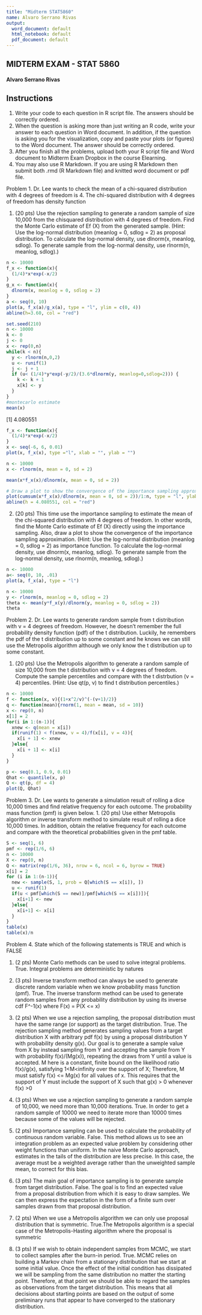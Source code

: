 ```yaml
---
title: "Midterm STAT5860"
name: Alvaro Serrano Rivas
output:
  word_document: default
  html_notebook: default
  pdf_document: default
---
```

## MIDTERM EXAM - STAT 5860
#### Alvaro Serrano Rivas

## **Instructions**

1. Write your code to each question in R script file. The answers should be correctly ordered.
2. When the question is asking more than just writing an R code, write your answer to each question
in Word document. In addition, if the question is asking you for the visualization, copy and paste
your plots (or figures) to the Word document. The answer should be correctly ordered.
3. After you finish all the problems, upload both your R script file and Word document to Midterm
Exam Dropbox in the course Elearning.
4. You may also use R Markdown. If you are using R Markdown then submit both .rmd (R Markdown
file) and knitted word document or pdf file.


Problem 1. Dr. Lee wants to check the mean of a chi-squared distribution with 4 degrees of freedom is 4.
The chi-squared distribution with 4 degrees of freedom has density function

1. (20 pts) Use the rejection sampling to generate a random sample of size 10,000 from the chisquared distribution with 4 degrees of freedom. Find the Monte Carlo estimate of Ef (X) from
the generated sample.
(Hint: Use the log-normal distribution (meanlog = 0, sdlog = 2) as proposal distribution. To
calculate the log-normal density, use dlnorm(x, meanlog, sdlog). To generate sample from the
log-normal density, use rlnorm(n, meanlog, sdlog).)

```r
n <- 10000
f_x <- function(x){
  (1/4)*x*exp(-x/2)
}
g_x <- function(x){
  dlnorm(x, meanlog = 0, sdlog = 2)
}
a <- seq(0, 10)
plot(a, f_x(a)/g_x(a), type = "l", ylim = c(0, 4))
abline(h=3.60, col = "red")
```

```r
set.seed(210)
n <- 10000
k <- 0
j <- 0
x <- rep(0,n)
while(k < n){
  y <- rlnorm(n,0,2) 
  u <- runif(1)
  j <- j + 1
  if (u< (1/4)*y*exp(-y/2)/(3.6*dlnorm(y, meanlog=0,sdlog=2))) {
    k <- k + 1
    x[k] <- y
  }
}
#montecarlo estimate 
mean(x)
```
[1] 4.080551

```r
f_x <- function(x){
  (1/4)*x*exp(-x/2)
}
x <- seq(-6, 6, 0.01)
plot(x, f_x(x), type ="l", xlab = "", ylab = "") 

n <- 10000
x <- rlnorm(n, mean = 0, sd = 2) 

mean(x*f_x(x)/dlnorm(x, mean = 0, sd = 2))

# Draw a plot to show the convergence of the importance sampling approximation
plot(cumsum(x*f_x(x)/dlnorm(x, mean = 0, sd = 2))/1:n, type = "l", ylab ="")
abline(h = 4.080551, col = "red")
```


2. (20 pts) This time use the importance sampling to estimate the mean of the chi-squared distribution with 4 degrees of freedom. In other words, find the Monte Carlo estimate of Ef (X) directly
using the importance sampling. Also, draw a plot to show the convergence of the importance
sampling approximation.
(Hint: Use the log-normal distribution (meanlog = 0, sdlog = 2) as importance function. To
calculate the log-normal density, use dlnorm(x, meanlog, sdlog). To generate sample from the
log-normal density, use rlnorm(n, meanlog, sdlog).)

```r
n <- 10000
a<- seq(0, 10, .01)
plot(a, f_x(a), type = "l")
```

```r
n <- 10000
y <- rlnorm(n, meanlog = 0, sdlog = 2)
theta <- mean(y*f_x(y)/dlnorm(y, meanlog = 0, sdlog = 2))
theta
```

Problem 2. Dr. Lee wants to generate random sample from t distribution with ν = 4 degrees of freedom.
However, he doesn’t remember the full probability density function (pdf) of the t distribution. Luckily,
he remembers the pdf of the t distribution up to some constant and he knows we can still use the
Metropolis algorithm although we only know the t distribution up to some constant.

1. (20 pts) Use the Metropolis algorithm to generate a random sample of size 10,000 from the t
distribution with ν = 4 degrees of freedom. Compute the sample percentiles and compare with
the t distrbution (ν = 4) percentiles.
(Hint: Use qt(p, ν) to find t distribution percentiles.)

```r
n <- 10000
f <- function(x, v){(1+x^2/v)^(-(v+1)/2)}
q <- function(mean){rnorm(1, mean = mean, sd = 10)}
x <- rep(0, n)
x[1] = 2
for(i in 1:(n-1)){
  xnew <- q(mean = x[i])
  if(runif(1) < f(xnew, v = 4)/f(x[i], v = 4)){
    x[i + 1] <- xnew
  }else{
    x[i + 1] <- x[i]
  }
}
```

```r
p <- seq(0.1, 0.9, 0.01)
Qhat <- quantile(x, p)
Q <- qt(p, df = 4)
plot(Q, Qhat)
```

Problem 3. Dr. Lee wants to generate a simulation result of rolling a dice 10,000 times and find relative
frequency for each outcome. The probability mass function (pmf) is given below.
1. (20 pts) Use either Metropolis algorithm or inverse transform method to simulate result of rolling
a dice 10,000 times. In addition, obtain the relative frequency for each outcome and compare
with the theoretical probabilities given in the pmf table.
```r
S <- seq(1, 6)
pmf <- rep(1/6, 6)
n <- 10000
X <- rep(0, n)
Q <- matrix(rep(1/6, 36), nrow = 6, ncol = 6, byrow = TRUE)
x[i] = 2
for (i in 1:(n-1)){
  new <- sample(S, 1, prob = Q[which(S == x[i]), ])
  u <- runif(1)
  if(u < pmf[which(S == new)]/pmf[which(S == x[i])]){
    x[i+1] <- new
  }else{
    x[i+1] <- x[i]
  }
}
table(x)
table(x)/n
```

Problem 4. State which of the following statements is TRUE and which is FALSE

1. (2 pts) Monte Carlo methods can be used to solve integral problems.
True. Integral problems are deterministic by natures

2. (3 pts) Inverse transform method can always be used to generate discrete random variable when
we know probability mass function (pmf).
True. The inverse transform method can be used to generate random samples from any probability distribution by using its inverse cdf F^-1(x) where F(x) = P(X <= x)

3. (2 pts) When we use a rejection sampling, the proposal distribution must have the same range
(or support) as the target distribution.
True. The rejection sampling method generates sampling values from a target distribution X with arbitrary pdf f(x) by using a proposal distribution Y with probability density g(x). Our goal is to generate a sample value from X by instead sampling from Y and accepting the sample from Y with probability f(x)/(Mg(x)), repeating the draws from Y until a value is accepted. M here is a constant, finite bound on the likelihood ratio f(x)/g(x), satisfying 1<M<infinity over the support of X; Therefore, M must satisfy f(x) <= Mg(x) for all values of x. This requires that the support of Y must include the support of X such that g(x) > 0 whenever f(x) >0

4. (3 pts) When we use a rejection sampling to generate a random sample of 10,000, we need more
than 10,000 iterations.
True. In order to get a random sample of 10000 we need to iterate more than 10000 times because some of the values will be rejected.

5. (2 pts) Importance sampling can be used to calculate the probability of continuous random variable.
False. This method allows us to see an integration problem as an expected value problem by considering other weight functions than uniform.  In the naive Monte Carlo approach, estimates in the tails of the distribution are less precise. In this case, the average must be a weighted average rather than the unweighted sample mean, to correct for this bias.

6. (3 pts) The main goal of importance sampling is to generate sample from target distribution.
False. The goal is to find an expected value from a proposal distribution from which it is easy to draw samples. We can then express the expectation in the form of a finite sum over samples drawn from that proposal distribution.

7. (2 pts) When we use a Metropolis algorithm we can only use proposal distribution that is symmetric.
True.The Metropolis algorithm is a special case of the Metropolis-Hasting algorithm where the proposal is symmetric

8. (3 pts) If we wish to obtain independent samples from MCMC, we start to collect samples after
the burn-in period.
True. MCMC relies on building a Markov chain from a stationary distribution that we start at some initial value. Once the effect of the initial condition has dissipated we will be sampling from the same distribution no matter the starting point. Therefore, at that point we should be able to regard the samples as observations from the target distribution. This means that all decisions about  starting points are based on the output of some preliminary runs that appear to have converged to the stationary distribution.

